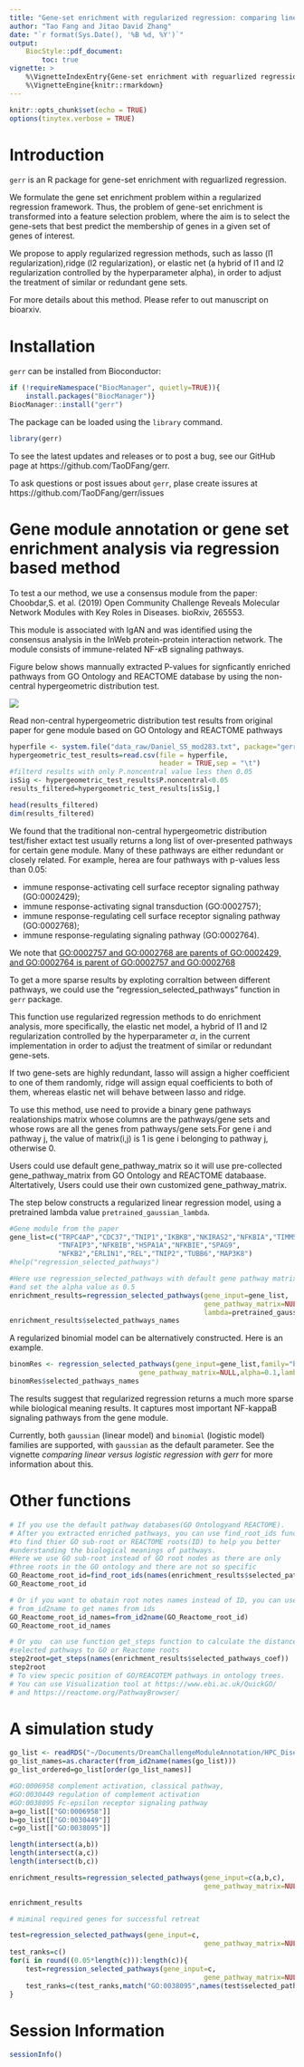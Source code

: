 ```yaml
---
title: "Gene-set enrichment with regularized regression: comparing linear versus logistic regression"
author: "Tao Fang and Jitao David Zhang"
date: "`r format(Sys.Date(), '%B %d, %Y')`"
output:
    BiocStyle::pdf_document:
        toc: true
vignette: >
    %\VignetteIndexEntry{Gene-set enrichment with reguarlized regression}
    %\VignetteEngine{knitr::rmarkdown}
---
```


```r
knitr::opts_chunk$set(echo = TRUE)
options(tinytex.verbose = TRUE)
```

# Introduction

`gerr` is an R package for gene-set enrichment with reguarlized regression.

We formulate the gene set enrichment problem within a regularized regression framework. 
Thus, the problem of gene-set enrichment is transformed into a feature 
selection problem, where the aim is to select the gene-sets that best predict
the membership of genes in a given set of genes of interest. 

We propose to apply regularized regression methods, such as lasso 
(l1 regularization),ridge (l2 regularization), or elastic net (a hybrid of 
l1 and l2 regularization controlled by the hyperparameter alpha), in order to
adjust the treatment of similar or redundant gene sets.

For more details about this method. Please refer to out manuscript on bioarxiv.

# Installation

`gerr` can be installed from Bioconductor:
```r
if (!requireNamespace("BiocManager", quietly=TRUE)){
    install.packages("BiocManager")}
BiocManager::install("gerr")
```


The package can be loaded using the `library` command.

```r
library(gerr)
```

To see the latest updates and releases or to post a bug, see our GitHub page 
at https://github.com/TaoDFang/gerr. 

To ask questions or post issues about `gerr`, plase create issures 
at https://github.com/TaoDFang/gerr/issues

# Gene module annotation or gene set enrichment analysis via regression based method 

To test a our method, we use a consensus module from the paper: 
Choobdar,S. et al. (2019) Open Community Challenge Reveals Molecular Network Modules with Key Roles in Diseases. bioRxiv, 265553.

This module is associated with IgAN and was identified using the consensus analysis in the InWeb 
protein-protein interaction network. The module consists of immune-related NF-$\kappa$B signaling pathways.

Figure below shows mannually extracted P-values for signficantly enriched pathways from GO Ontology and REACTOME database by using the non-central hypergeometric distribution test. 

![](../inst/figures/figureS5module283.png)


Read non-central hypergeometric distribution test results from original paper  for gene module based on GO Ontology and REACTOME pathways

```r
hyperfile <- system.file("data_raw/Daniel_S5_mod283.txt", package="gerr")
hypergeometric_test_results=read.csv(file = hyperfile,
                                     header = TRUE,sep = "\t")
#filterd results with only P.noncentral value less then 0.05
isSig <- hypergeometric_test_results$P.noncentral<0.05
results_filtered=hypergeometric_test_results[isSig,]

head(results_filtered)
dim(results_filtered)
```

We found that the traditional non-central hypergeometric distribution test/fisher extact test 
usually returns a long list of over-presented pathways for certain gene module. Many of these pathways are either redundant or closely related. For example, herea are four pathways with p-values less than 0.05: 

* immune response-activating cell surface receptor signaling pathway (GO:0002429);
* immune response-activating signal transduction (GO:0002757);
* immune response-regulating cell surface receptor signaling pathway (GO:0002768);
* immune response-regulating signaling pathway (GO:0002764).

We note that [GO:0002757 and GO:0002768 are parents of GO:0002429, and GO:0002764 is parent of GO:0002757 and GO:0002768 ](https://www.ebi.ac.uk/QuickGO/term/GO:0002429)

To get a more sparse results by exploting corraltion between different pathways,
we could use the "regression_selected_pathways" function in `gerr` package.


This function use regularized regression methods to do enrichment analysis, 
more specifically, the elastic net model, a hybrid of l1 and l2 regularization controlled by the hyperparameter $\alpha$, in the current implementation in order to adjust the treatment of similar or redundant gene-sets. 

If two gene-sets are highly redundant, lasso will assign a higher coefficient 
to one of them randomly, ridge will assign equal coefficients to both of them,
whereas elastic net will behave between lasso and ridge.

To use this method, use need to provide a binary gene pathways realationships 
matrix whose columns are the pathways/gene sets and whose rows are all the genes 
from pathways/gene sets.For gene i and pathway j, the value of matrix(i,j) is 1 is gene i belonging to pathway j, otherwise 0.

Users could use default gene_pathway_matrix  so it will use pre-collected gene_pathway_matrix from GO Ontology and REACTOME databaase. Altertatively, Users could use their own customized gene_pathway_matrix.

The step below constructs a regularized linear regression model, using a pretrained lambda value `pretrained_gaussian_lambda`.

```r
#Gene module from the paper
gene_list=c("TRPC4AP","CDC37","TNIP1","IKBKB","NKIRAS2","NFKBIA","TIMM50","RELB",
            "TNFAIP3","NFKBIB","HSPA1A","NFKBIE","SPAG9",
            "NFKB2","ERLIN1","REL","TNIP2","TUBB6","MAP3K8")
#help("regression_selected_pathways")

#Here use regression_selected_pathways with default gene pathway matrix 
#and set the alpha value as 0.5
enrichment_results=regression_selected_pathways(gene_input=gene_list,
                                                gene_pathway_matrix=NULL,alpha=0.5, family="gaussian", 
                                                lambda=pretrained_gaussian_lambda)
enrichment_results$selected_pathways_names
```

A regularized binomial model can be alternatively constructed. Here is an example.

```r
binomRes <- regression_selected_pathways(gene_input=gene_list,family="binomial",
                                gene_pathway_matrix=NULL,alpha=0.1,lambda=seq(0.001,0.1,0.001))
binomRes$selected_pathways_names
```

The results suggest that regularized regression returns a much more sparse while biological meaning results. It captures most important NF-kappaB signaling pathways from the gene module.

Currently, both `gaussian` (linear model) and `binomial` (logistic model) families are supported, with `gaussian` as the default parameter. See the vignette *comparing linear versus logistic regression with gerr* for more information about this.

# Other functions

```r
# If you use the default pathway databases(GO Ontologyand REACTOME).
# After you extracted enriched pathways, you can use find_root_ids function
#to find thier GO sub-root or REACTOME roots(ID) to help you better
#understanding the biological meanings of pathways.
#Here we use GO sub-root instead of GO root nodes as there are only 
#three roots in the GO ontology and there are not so specific 
GO_Reactome_root_id=find_root_ids(names(enrichment_results$selected_pathways_coef))
GO_Reactome_root_id

# Or if you want to obatain root notes names instead of ID, you can use function
# from_id2name to get names from ids
GO_Reactome_root_id_names=from_id2name(GO_Reactome_root_id)
GO_Reactome_root_id_names

# Or you  can use function get_steps function to calculate the distance from
#selected pathways to GO or Reactome roots
step2root=get_steps(names(enrichment_results$selected_pathways_coef))
step2root
# To view specic position of GO/REACOTEM pathways in ontology trees.
# You can use Visualization tool at https://www.ebi.ac.uk/QuickGO/ 
# and https://reactome.org/PathwayBrowser/ 
```

# A simulation study

```r
go_list <- readRDS("~/Documents/DreamChallengeModuleAnnotation/HPC_Disease_module_identification_DREAM_change/go_list.rds")
go_list_names=as.character(from_id2name(names(go_list)))
go_list_ordered=go_list[order(go_list_names)]

#GO:0006958 complement activation, classical pathway, 
#GO:0030449 regulation of complement activation
#GO:0038095 Fc-epsilon receptor signaling pathway
a=go_list[["GO:0006958"]]
b=go_list[["GO:0030449"]]
c=go_list[["GO:0038095"]]

length(intersect(a,b))
length(intersect(a,c))
length(intersect(b,c))

enrichment_results=regression_selected_pathways(gene_input=c(a,b,c),
                                                gene_pathway_matrix=NULL,alpha=0.5)

enrichment_results

# miminal required genes for successful retreat

test=regression_selected_pathways(gene_input=c,
                                                gene_pathway_matrix=NULL,alpha=0.5)
test_ranks=c()
for(i in round((0.05*length(c))):length(c)){
    test=regression_selected_pathways(gene_input=c,
                                                gene_pathway_matrix=NULL,alpha=0.5)
    test_ranks=c(test_ranks,match("GO:0038095",names(test$selected_pathways_coef)))
}
```

# Session Information

```r
sessionInfo()
```
